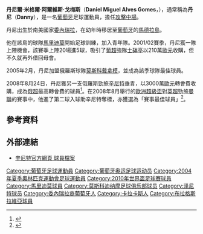{{Distinguish|丹尼爾·阿爾維斯}}
{{noteTA
|G1=football
|G2=uefa
|G3=俄超
|T=zh-hans:丹尼·阿尔维斯;zh-hk:丹尼·艾維斯;zh-tw:丹尼·阿爾維斯;
|1=zh-hans:阿尔维斯;zh-hk:艾維斯;zh-tw:阿爾維斯;
|2=zh-hans:米格尔;zh-hk:米基爾;zh-tw:米格爾;
|3=zh-hans:阿尔维斯;zh-hk:艾維斯;zh-tw:阿維斯;
|4=zh-hans:戈麦斯;zh-hk:高美斯;zh-tw:戈梅斯;
}}
{{Portuguese name|阿尔维斯|戈麦斯}}
{{Infobox football biography
| name = 丹尼<br />''Danny''
| image = Gent-Zenit (18).jpg
| image_size = 
| caption =
| fullname =丹尼爾·米格爾·阿爾維斯·戈梅斯<br />Daniel Miguel Alves Gomes
| birth_date = {{birth date and age|1983|8|7|df=y}}
| birth_place =  {{VEN}}[[卡拉卡斯|卡拉卡斯]]
| height = {{convert|1.78|m|ftin|0|abbr=on}}
| position =  [[中場|攻擊中場]]
| currentclub = 
| clubnumber = 
| youthyears1 = 1999–2001 | youthclubs1 = [[馬里迪莫|馬里迪莫]]
| years1 = 2001–2002 | clubs1 = [[馬里迪莫B隊|馬里迪莫B隊]] | caps1 = 15 | goals1 = 1
| years2 = 2001–2002 | clubs2 = [[馬里迪莫|馬里迪莫]] | caps2 = 20 | goals2 = 5
| years3 = 2002–2005 | clubs3 = [[士砵亭|士砵亭]] | caps3 = 10 | goals3 = 0
| years4 = 2002 | clubs4 = [[士砵亭B隊|士砵亭B隊]] | caps4 = 7 | goals4 = 0
| years5 = 2003–2004 | clubs5 = → [[馬里迪莫|馬里迪莫]] (借用) | caps5 = 29 | goals5 = 1
| years6 = 2003 | clubs6 = → [[馬里迪莫B隊|馬里迪莫B隊]] (借用) | caps6 = 5 | goals6 = 1
| years7 = 2005–2008 | clubs7 =[[莫斯科戴拿模|莫斯科戴拿模]] | caps7 = 97 | goals7 = 16
| years8 = 2008–2017 | clubs8 =  [[辛尼特|辛尼特]] | caps8 = 177 | goals8 = 52
| years9 = 2017–2018 | clubs9 = [[布拉格斯拉維亞|布拉格斯拉維亞]]  | caps9 = 20 | goals9 = 1
| years10 = 2018 | clubs10 = [[馬里迪莫體育會|馬里迪莫]] | caps10 = 13 | goals10 = 0
| totalcaps = 393 | totalgoals = 77
| nationalyears1 = 2003–2005 | nationalteam1 = [[葡萄牙21歲以下國家足球隊|葡萄牙U21]] | nationalcaps1 = 17 | nationalgoals1 = 0
| nationalyears2 = 2008–2016 | nationalteam2 = [[葡萄牙國家足球隊|葡萄牙]] | nationalcaps2 = 38 | nationalgoals2 = 4
| club-update = 13 May 2018
| nationalteam-update =
}}

'''丹尼爾·米格爾·阿爾維斯·戈梅斯'''（'''Daniel Miguel Alves Gomes'''，{{bd|1983年|8月7日|catidx=Danny}}），通常稱為'''丹尼'''（'''Danny'''），是一名[[葡萄牙|葡萄牙]]足球運動員，擔任[[中場|攻擊中場]]。

丹尼出生於南美國家[[委內瑞拉|委內瑞拉]]，在幼年時移居至[[葡萄牙|葡萄牙]]的[[馬德拉島|馬德拉島]]。

他在該島的球隊[[馬里迪莫|馬里迪莫]]開始足球訓練，加入青年隊。2001/02賽季，丹尼獲一隊上陣機會，該賽季上陣20場進5球，吸引了[[葡超|葡超]]強隊[[士砵亭|士砵亭]]以210萬[[歐元|歐元]]收購，但不久就再外借回母會。

2005年2月，丹尼加盟俄羅斯球隊[[莫斯科戴拿模|莫斯科戴拿模]]，並成為該季球隊最佳球員。

2008年8月24日，丹尼獲另一支俄羅斯勁旅[[辛尼特|辛尼特]]垂青，以3000萬[[歐元|歐元]]轉會費收購，成為[[俄超|俄超]]最高轉會費的球員<ref name="Transfer">{{cite news |url=http://www.fcdynamo.ru/material.php?id=3253 |title=Danny leaves Dynamo" (in Russian) |deadurl=yes |archiveurl=https://web.archive.org/web/20080827214125/http://www.fcdynamo.ru/material.php?id=3253 |archivedate=2008-08-27 |accessdate=2008-08-30 }}</ref>。在2008年8月舉行的[[歐洲超級盃|歐洲超級盃]]對[[英超|英超]]勁旅[[曼聯|曼聯]]的賽事中，他進了第二球入球助辛尼特奪標，亦獲選為「賽事最佳球員」<ref>{{Cite web |url=http://www.uefa.com/competitions/supercup/news/kind=1/newsid=744004.html |title=存档副本 |accessdate=2008-08-30 |archive-date=2009-09-01 |archive-url=https://web.archive.org/web/20090901150809/http://www.uefa.com/competitions/supercup/news/kind%3D1/newsid%3D744004.html |dead-url=no }}</ref>。

== 參考資料 ==
<div class="references-small">
<references />
</div>

== 外部連結 ==
* [https://web.archive.org/web/20081216092259/http://www.fc-zenit.ru/eng/person.phtml?id=325 辛尼特官方網頁 球員檔案]

{{Portugal Squad 2010 World Cup}}

{{DEFAULTSORT:Danny}}
[[Category:葡萄牙足球運動員|Category:葡萄牙足球運動員]]
[[Category:葡萄牙奥运足球运动员|Category:葡萄牙奥运足球运动员]]
[[Category:2004年夏季奧林匹克運動會足球運動員|Category:2004年夏季奧林匹克運動會足球運動員]]
[[Category:2010年世界盃足球賽球員|Category:2010年世界盃足球賽球員]]
[[Category:馬里迪莫球員|Category:馬里迪莫球員]]
[[Category:莫斯科迪纳摩足球俱乐部球员|Category:莫斯科迪纳摩足球俱乐部球员]]
[[Category:泽尼特球员|Category:泽尼特球员]]
[[Category:委內瑞拉裔葡萄牙人|Category:委內瑞拉裔葡萄牙人]]
[[Category:卡拉卡斯人|Category:卡拉卡斯人]]
[[Category:布拉格斯拉維亞球員|Category:布拉格斯拉維亞球員]]